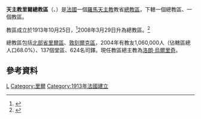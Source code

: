 {{Infobox Roman Catholic diocese
|Roman Catholic Diocese of = 天主教里爾總教區
|Latin name of diocese =Archidioecesis Divionensis
|image = Lille cathedrale.JPG
|caption = 拉特雷勒聖母主教座堂
|location = [[法國|法國]]
|territory =北部省里爾區、敦刻爾克區
|population = 1,060,000
|rite = 拉丁禮
|patron = 
|province = 
|established = 1913年
|cathedral = [[拉特雷勒聖母主教座堂|拉特雷勒聖母主教座堂]]
|副主教座堂 =
|leadership = 總主教
|website =[http://catholique-lille.cef.fr/ 官方網頁]
|教宗 = 
|metropolitan = 洛朗·烏爾里奇
|ordinary =
|coadjutor bishop =
|emeritus = 
}}

'''天主教里爾總教區'''（{{lang-la|Archidioecesis Divionensis}}、{{lang-fr|Archidiocèse de Dijon}}）是[[法國|法國]]一個[[羅馬天主教|羅馬天主教]]教省[[總教區|總教區]]，下轄一個總教區、一個教區。

教區成立於1913年10月25日，<ref name="sj">{{cite journal
|journal=[[宗座公報|宗座公報]]
|publisher=梵蒂岡出版社
|date=1913年
|volume=5
|title=Consistoriali decreto
|page=481-485
|url=http://www.vatican.va/archive/aas/documents/AAS%2005%20%5B1913%5D%20-%20ocr.pdf
|access-date=2014-04-10
|archive-date=2010-03-27
|archive-url=https://web.archive.org/web/20100327071452/http://www.vatican.va/archive/aas/documents/AAS%2005%20%5B1913%5D%20-%20ocr.pdf
|dead-url=no
}}</ref>2008年3月29日升為總教區。<ref>{{Cite web |url=http://www.vatican.va/holy_father/benedict_xvi/apost_constitutions/documents/hf_ben-xvi_apc_20080330_insulensem_lt.html |title=升為總教區的宗座憲令 |access-date=2014-04-10 |archive-date=2013-07-19 |archive-url=https://web.archive.org/web/20130719204050/http://www.vatican.va/holy_father/benedict_xvi/apost_constitutions/documents/hf_ben-xvi_apc_20080330_insulensem_lt.html |dead-url=no }}</ref>

總教區包括[[北部省|北部省]][[里爾區|里爾區]]、[[敦刻爾克區|敦刻爾克區]]，2004年有教友1,060,000人（佔轄區總人口68.0%）、137個堂區、624名司鐸。現任教區總主教為[[洛朗·烏爾里奇|洛朗·烏爾里奇]]。

==參考資料==
{{reflist}}

{{法國天主教教區}}
{{Authority control}}
[[Category:法國天主教教區|L]]
[[Category:里爾|Category:里爾]]
[[Category:1913年法國建立|Category:1913年法國建立]]